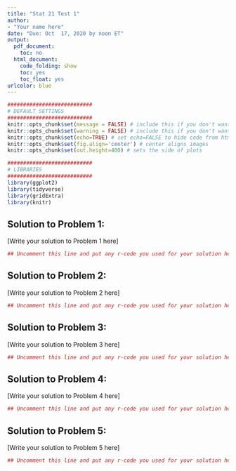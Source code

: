 ```yaml
---
title: "Stat 21 Test 1"
author:
- "Your name here"
date: "Due: Oct  17, 2020 by noon ET"
output:
  pdf_document: 
    toc: no
  html_document:
    code_folding: show
    toc: yes
    toc_float: yes
urlcolor: blue
---
```


```r
###########################
# DEFAULT SETTINGS
###########################
knitr::opts_chunk$set(message = FALSE) # include this if you don't want markdown to knit messages
knitr::opts_chunk$set(warning = FALSE) # include this if you don't want markdown to knit warnings
knitr::opts_chunk$set(echo=TRUE) # set echo=FALSE to hide code from html output
knitr::opts_chunk$set(fig.align='center') # center aligns images 
knitr::opts_chunk$set(out.height=400) # sets the side of plots

###########################
# LIBRARIES
###########################
library(ggplot2)
library(tidyverse)
library(gridExtra)
library(knitr)
```


## Solution to Problem 1:

[Write your solution to Problem 1 here]

```r
## Uncomment this line and put any r-code you used for your solution here
```



## Solution to Problem 2: 

[Write your solution to Problem 2 here]


```r
## Uncomment this line and put any r-code you used for your solution here
```



## Solution to Problem 3: 

[Write your solution to Problem 3 here]


```r
## Uncomment this line and put any r-code you used for your solution here
```



## Solution to Problem 4: 

[Write your solution to Problem 4 here]


```r
## Uncomment this line and put any r-code you used for your solution here
```



## Solution to Problem 5: 

[Write your solution to Problem 5 here]


```r
## Uncomment this line and put any r-code you used for your solution here
```


